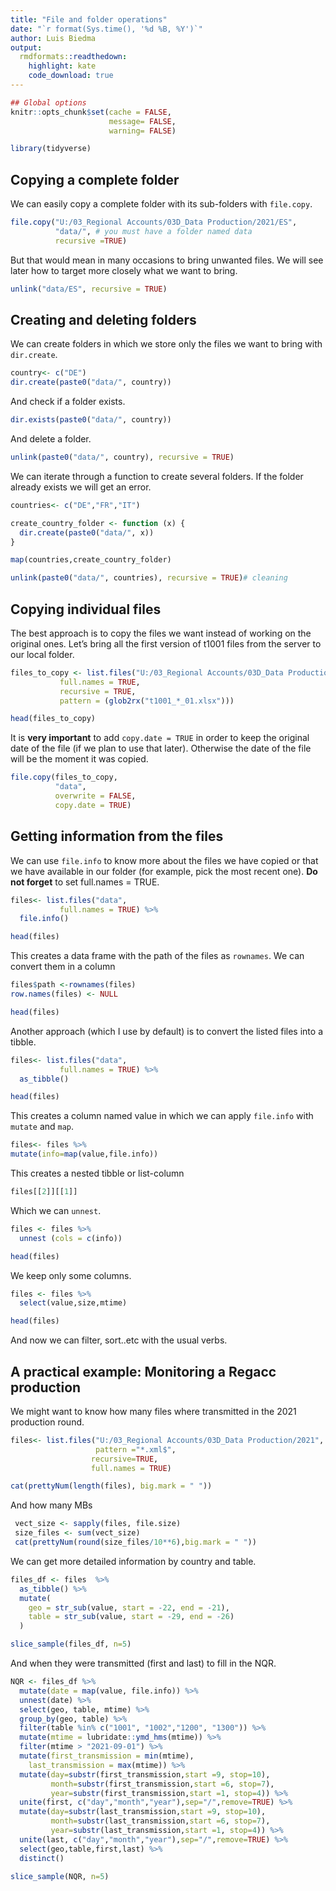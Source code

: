 ```yaml
---
title: "File and folder operations"
date: "`r format(Sys.time(), '%d %B, %Y')`"
author: Luis Biedma
output:
  rmdformats::readthedown:
    highlight: kate
    code_download: true
---
```



 
```r
## Global options
knitr::opts_chunk$set(cache = FALSE,
                      message= FALSE,
                      warning= FALSE)
```

```r
library(tidyverse)
```

## Copying a complete folder

We can easily copy a complete folder with its sub-folders with `file.copy`. 

```r
file.copy("U:/03_Regional Accounts/03D_Data Production/2021/ES",
          "data/", # you must have a folder named data
          recursive =TRUE)
```

But that would mean in many occasions to bring unwanted files. We will see later how to target more closely what we want to bring.

```r
unlink("data/ES", recursive = TRUE)
```


## Creating and deleting folders

We can create folders in which we store only the files we want to bring with `dir.create`.


```r
country<- c("DE")
dir.create(paste0("data/", country))
```

And check if a folder exists.
```r
dir.exists(paste0("data/", country))
```

And delete a folder.
```r
unlink(paste0("data/", country), recursive = TRUE)
```

We can iterate through a function to create several folders. If the folder already exists we will get an error.

```r
countries<- c("DE","FR","IT")

create_country_folder <- function (x) {
  dir.create(paste0("data/", x))  
} 

```

```r
map(countries,create_country_folder)

unlink(paste0("data/", countries), recursive = TRUE)# cleaning
```

## Copying individual files

The best approach is to copy the files we want instead of working on the original ones. Let's bring all the first version of t1001 files from the server to our local folder. 

```r
files_to_copy <- list.files("U:/03_Regional Accounts/03D_Data Production/2021",
           full.names = TRUE,
           recursive = TRUE,
           pattern = (glob2rx("t1001_*_01.xlsx")))

head(files_to_copy)
```

It is **very important** to add `copy.date = TRUE` in order to keep the original date of the file (if we plan to use that later). Otherwise the date of the file will be the moment it was copied.

```r
file.copy(files_to_copy,
          "data",
          overwrite = FALSE,
          copy.date = TRUE)
```

## Getting information from the files

We can use `file.info` to know more about the files we have copied or that we have available in our folder (for example, pick the most recent one). **Do not forget** to set full.names = TRUE.

```r
files<- list.files("data",
           full.names = TRUE) %>% 
  file.info()

head(files)
```

This creates a data frame with the path of the files as `rownames`. We can convert them in a column

```r
files$path <-rownames(files)
row.names(files) <- NULL

head(files)
```

Another approach (which I use by default) is to convert the listed files into a tibble.

```r
files<- list.files("data",
           full.names = TRUE) %>%
  as_tibble() 

head(files)
```

This creates a column named value in which we can apply `file.info` with `mutate` and `map`.

```r
files<- files %>% 
mutate(info=map(value,file.info))
```

This creates a nested tibble or list-column

```r
files[[2]][[1]]
```

Which we can `unnest`.

```r
files <- files %>% 
  unnest (cols = c(info))

head(files)
```

We keep only some columns.

```r
files <- files %>% 
  select(value,size,mtime)

head(files)
```

And now we can filter, sort..etc with the usual verbs.

## A practical example: Monitoring a Regacc production

We might want to know how many files where transmitted in the 2021 production round.

```r
files<- list.files("U:/03_Regional Accounts/03D_Data Production/2021",
                   pattern ="*.xml$",
                  recursive=TRUE,
                  full.names = TRUE)

cat(prettyNum(length(files), big.mark = " "))
```

And how many MBs
```r
 vect_size <- sapply(files, file.size)
 size_files <- sum(vect_size)
 cat(prettyNum(round(size_files/10**6),big.mark = " "))
```

We can get more detailed information by country and table.

```r
files_df <- files  %>%
  as_tibble() %>%
  mutate(
    geo = str_sub(value, start = -22, end = -21),
    table = str_sub(value, start = -29, end = -26)
  )

slice_sample(files_df, n=5)
```

And when they were transmitted (first and last) to fill in the NQR.

```r
NQR <- files_df %>%
  mutate(date = map(value, file.info)) %>%
  unnest(date) %>%
  select(geo, table, mtime) %>%
  group_by(geo, table) %>%
  filter(table %in% c("1001", "1002","1200", "1300")) %>% 
  mutate(mtime = lubridate::ymd_hms(mtime)) %>%
  filter(mtime > "2021-09-01") %>%
  mutate(first_transmission = min(mtime),
    last_transmission = max(mtime)) %>%
  mutate(day=substr(first_transmission,start =9, stop=10),
         month=substr(first_transmission,start =6, stop=7),
         year=substr(first_transmission,start =1, stop=4)) %>%
  unite(first, c("day","month","year"),sep="/",remove=TRUE) %>%
  mutate(day=substr(last_transmission,start =9, stop=10),
         month=substr(last_transmission,start =6, stop=7),
         year=substr(last_transmission,start =1, stop=4)) %>%
  unite(last, c("day","month","year"),sep="/",remove=TRUE) %>%
  select(geo,table,first,last) %>%
  distinct()

slice_sample(NQR, n=5)
```

